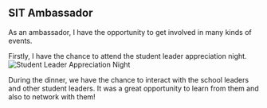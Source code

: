 ## SIT Ambassador

As an ambassador, I have the opportunity to get involved in many kinds of events. 

Firstly, I have the chance to attend the student leader appreciation night. 
![Student Leader Appreciation Night](image/appreciation_night.jpg)

During the dinner, we have the chance to interact with the school leaders and other student leaders. It was a great opportunity to learn from them and also to network with them!
